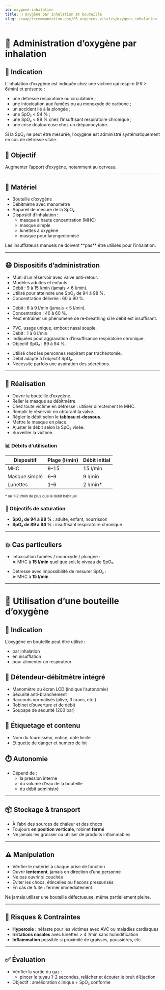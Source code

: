 ---
id: oxygene-inhalation
title: 💨 Oxygène par inhalation et bouteille
slug: /suap/recommandation-pse/05_urgences-vitales/oxygene-inhalation
---


# 💨 Administration d’oxygène par inhalation

## 🧠 Indication

L’inhalation d’oxygène est indiquée chez une victime qui respire (FR > 6/min) et présente :

- une détresse respiratoire ou circulatoire ;
- une intoxication aux fumées ou au monoxyde de carbone ;
- un accident lié à la plongée ;
- une SpO₂ < 94 % ;
- une SpO₂ < 89 % chez l’insuffisant respiratoire chronique ;
- une crise douloureuse chez un drépanocytaire.

Si la SpO₂ ne peut être mesurée, l’oxygène est administré systématiquement en cas de détresse vitale.

## 🎯 Objectif

Augmenter l’apport d’oxygène, notamment au cerveau.

---

## 🧰 Matériel

- Bouteille d’oxygène
- Débitmètre avec manomètre
- Appareil de mesure de la SpO₂
- Dispositif d’inhalation :
  - masque à haute concentration (MHC)
  - masque simple
  - lunettes à oxygène
  - masque pour laryngectomisé

<Admonition type="note">
Les insufflateurs manuels ne doivent **pas** être utilisés pour l’inhalation.
</Admonition>

---

## 😷 Dispositifs d’administration

<Tabs>
  <TabItem value="mhc" label="🎭 Masque à Haute Concentration (MHC)">

  - Muni d’un réservoir avec valve anti-retour.
  - Modèles adultes et enfants.
  - Débit : 9 à 15 l/min (jamais < 6 l/min).
  - Utilisé pour atteindre une SpO₂ de 94 à 98 %.
  - Concentration délivrée : 60 à 90 %.

  </TabItem>

  <TabItem value="simple" label="😶 Masque simple">

  - Débit : 6 à 9 l/min (jamais < 5 l/min).
  - Concentration : 40 à 60 %.
  - Peut entraîner un phénomène de re-breathing si le débit est insuffisant.

  </TabItem>

  <TabItem value="lunettes" label="👓 Lunettes à O₂">

  - PVC, usage unique, embout nasal souple.
  - Débit : 1 à 6 l/min.
  - Indiquées pour aggravation d’insuffisance respiratoire chronique.
  - Objectif SpO₂ : 89 à 94 %.

  </TabItem>

  <TabItem value="laryng" label="🫁 Masque pour laryngectomisé">

  - Utilisé chez les personnes respirant par trachéotomie.
  - Débit adapté à l’objectif SpO₂.
  - Nécessite parfois une aspiration des sécrétions.

  </TabItem>
</Tabs>

---

## 🧪 Réalisation

- Ouvrir la bouteille d’oxygène.
- Relier le masque au débitmètre.
- Chez toute victime en détresse : utiliser directement le MHC.
- Remplir le réservoir en obturant la valve.
- Régler le débit selon le **tableau ci-dessous**.
- Mettre le masque en place.
- Ajuster le débit selon la SpO₂ visée.
- Surveiller la victime.

### 📊 Débits d’utilisation

| Dispositif     | Plage (l/min) | Débit initial |
|----------------|---------------|----------------|
| MHC            | 9–15          | 15 l/min       |
| Masque simple  | 6–9           | 9 l/min        |
| Lunettes       | 1–6           | 2 l/min*       |

<small>* ou 1–2 l/min de plus que le débit habituel</small>

### 🎯 Objectifs de saturation

- **SpO₂ de 94 à 98 %** : adulte, enfant, nourrisson
- **SpO₂ de 89 à 94 %** : insuffisant respiratoire chronique

---

## 💥 Cas particuliers

- Intoxication fumées / monoxyde / plongée :  
  ➤ MHC à **15 l/min** quel que soit le niveau de SpO₂.

- Détresse avec impossibilité de mesurer SpO₂ :  
  ➤ MHC à **15 l/min**.

---

# 🧯 Utilisation d’une bouteille d’oxygène

## 🧠 Indication

L’oxygène en bouteille peut être utilisé :

- par inhalation
- en insufflation
- pour alimenter un respirateur

## 🔧 Détendeur-débitmètre intégré

- Manomètre ou écran LCD (indique l’autonomie)
- Sécurité anti-branchement
- Raccords normalisés (olive, 3 crans, etc.)
- Robinet d’ouverture et de débit
- Soupape de sécurité (200 bar)

## 🔎 Étiquetage et contenu

- Nom du fournisseur, notice, date limite
- Étiquette de danger et numéro de lot

## ⏱️ Autonomie

- Dépend de :
  - la pression interne
  - du volume d’eau de la bouteille
  - du débit administré

---

## 📦 Stockage & transport

- À l’abri des sources de chaleur et des chocs
- Toujours **en position verticale**, robinet **fermé**
- Ne jamais les graisser ou utiliser de produits inflammables

---

## ⚠️ Manipulation

- Vérifier le matériel à chaque prise de fonction
- Ouvrir **lentement**, jamais en direction d’une personne
- Ne pas ouvrir si couchée
- Éviter les chocs, étincelles ou flacons pressurisés
- En cas de fuite : fermer immédiatement

<Admonition type="warning">
Ne jamais utiliser une bouteille défectueuse, même partiellement pleine.
</Admonition>

---

## 🚨 Risques & Contraintes

- **Hyperoxie** : néfaste pour les victimes avec AVC ou maladies cardiaques
- **Irritations nasales** avec lunettes > 4 l/min sans humidification
- **Inflammation** possible si proximité de graisses, poussières, etc.

---

## ✅ Évaluation

- Vérifier la sortie du gaz :
  - pincer le tuyau 1–2 secondes, relâcher et écouter le bruit d’éjection
- Objectif : amélioration clinique + SpO₂ conforme

